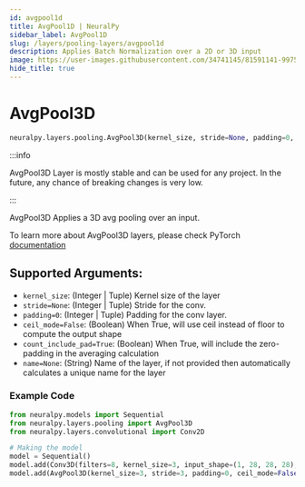 ```yaml
---
id: avgpool1d
title: AvgPool1D | NeuralPy
sidebar_label: AvgPool1D
slug: /layers/pooling-layers/avgpool1d
description: Applies Batch Normalization over a 2D or 3D input
image: https://user-images.githubusercontent.com/34741145/81591141-99752900-93d9-11ea-9ef6-cc2c68daaa19.png
hide_title: true
---
```


# AvgPool3D

```python
neuralpy.layers.pooling.AvgPool3D(kernel_size, stride=None, padding=0, ceil_mode=False, count_include_pad=True, name=None)
```

:::info

AvgPool3D Layer is mostly stable and can be used for any project. In the future, any chance of breaking changes is very low.

:::

AvgPool3D Applies a 3D avg pooling over an input.

To learn more about AvgPool3D layers, please check PyTorch [documentation](https://pytorch.org/docs/stable/nn.html#avgpool3d)

## Supported Arguments:

- `kernel_size`: (Integer | Tuple) Kernel size of the layer
- `stride=None`: (Integer | Tuple) Stride for the conv.
- `padding=0`: (Integer | Tuple) Padding for the conv layer.
- `ceil_mode=False`: (Boolean) When True, will use ceil instead of floor to compute the output shape
- `count_include_pad=True`: (Boolean) When True, will include the zero-padding in the averaging calculation
- `name=None`: (String) Name of the layer, if not provided then automatically calculates a unique name for the layer

### Example Code

```python
from neuralpy.models import Sequential
from neuralpy.layers.pooling import AvgPool3D
from neuralpy.layers.convolutional import Conv2D

# Making the model
model = Sequential()
model.add(Conv3D(filters=8, kernel_size=3, input_shape=(1, 28, 28, 28), stride=1, name="first cnn"))
model.add(AvgPool3D(kernel_size=3, stride=3, padding=0, ceil_mode=False, count_include_pad=True, name="Pool Layer"))
```
